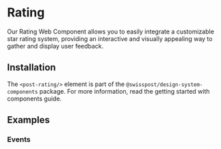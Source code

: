 
<Meta of={RatingStories} />

# Rating

<p className="lead">Our Rating Web Component allows you to easily integrate 
a customizable star rating system, providing an 
interactive and visually appealing way to gather and display user feedback.</p>

<Canvas of={RatingStories.Default} sourceState='shown'/>
<div className="hide-col-default">
  <Controls of={RatingStories.Default} />
</div>

## Installation

The `<post-rating/>` element is part of the `@swisspost/design-system-components` package.
For more information, read the <LinkTo kind="edfb619b-fda1-4570-bf25-20830303d483" story="docs">getting started with components guide</LinkTo>.

## Examples

### Events

<Source code={SampleEvents} language="ts" />


  
